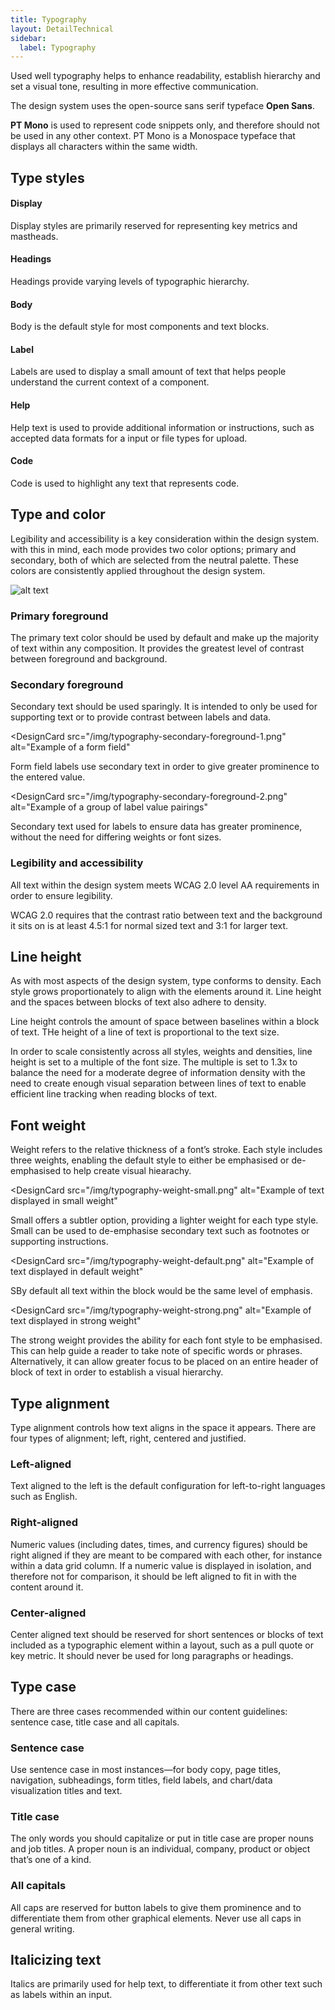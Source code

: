 ```yaml
---
title: Typography
layout: DetailTechnical
sidebar:
  label: Typography
---
```


Used well typography helps to enhance readability, establish hierarchy and set a visual tone, resulting in more effective communication.

The design system uses the open-source sans serif typeface **Open Sans**. 

**PT Mono** is used to represent code snippets only, and therefore should not be used in any other context. PT Mono is a Monospace typeface that displays all characters within the same width. 

## Type styles

#### Display
Display styles are primarily reserved for representing key metrics and mastheads. 

#### Headings
Headings provide varying levels of typographic hierarchy.

#### Body
Body is the default style for most components and text blocks.

#### Label
Labels are used to display a small amount of text that helps people understand the current context of a component.

#### Help
Help text is used to provide additional information or instructions, such as accepted data formats for a input or file types for upload. 

#### Code
Code is used to highlight any text that represents code. 

## Type and color
Legibility and accessibility is a key consideration within the design system. with this in mind, each mode provides two color options; primary and secondary, both of which are selected from the neutral palette. These colors are consistently applied throughout the design system.

<Image src="/img/typography-colors.png" alt="alt text" />

### Primary foreground
The primary text color should be used by default and make up the majority of text within any composition. It provides the greatest level of contrast between foreground and background.

### Secondary foreground
Secondary text should be used sparingly. It is intended to only be used for supporting text or to provide contrast between labels and data.

<DesignCards>

<DesignCard
      src="/img/typography-secondary-foreground-1.png"
      alt="Example of a form field"
>

Form field labels use secondary text in order to give greater prominence to the entered value.

</DesignCard>
  
<DesignCard
      src="/img/typography-secondary-foreground-2.png"
      alt="Example of a group of label value pairings"
>

Secondary text used for labels to ensure data has greater prominence, without the need for differing weights or font sizes.

</DesignCard>

</DesignCards>


### Legibility and accessibility
All text within the design system meets WCAG 2.0 level AA requirements in order to ensure legibility. 

WCAG 2.0 requires that the contrast ratio between text and the background it sits on is at least 4.5:1 for normal sized text and 3:1 for larger text. 

## Line height
As with most aspects of the design system, type conforms to density. Each style grows proportionately to align with the elements around it. Line height and the spaces between blocks of text also adhere to density. 

Line height controls the amount of space between baselines within a block of text. THe height of a line of text is proportional to the text size. 

In order to scale consistently across all styles, weights and densities, line height is set to a multiple of the font size. The multiple is set to 1.3x to balance the need for a moderate degree of information density with the need to create enough visual separation between lines of text to enable efficient line tracking when reading blocks of text.

## Font weight
Weight refers to the relative thickness of a font’s stroke. Each style includes three weights, enabling the default style to either be emphasised or de-emphasised to help create visual hiearachy. 

<DesignCards>

<DesignCard
      src="/img/typography-weight-small.png"
      alt="Example of text displayed in small weight"
>

Small offers a subtler option, providing a lighter weight for each type style. Small can be used to de-emphasise secondary text such as footnotes or supporting instructions.

</DesignCard>
  
<DesignCard
       src="/img/typography-weight-default.png"
      alt="Example of text displayed in default weight"
>

SBy default all text within the block would be the same level of emphasis.

</DesignCard>
  
<DesignCard
       src="/img/typography-weight-strong.png"
      alt="Example of text displayed in strong weight"
>

The strong weight provides the ability for each font style to be emphasised. This can help guide a reader to take note of specific words or phrases. Alternatively, it can allow greater focus to be placed on an entire header of block of text in order to establish a visual hierarchy.

</DesignCard>

</DesignCards>

## Type alignment
Type alignment controls how text aligns in the space it appears. There are four types of alignment; left, right, centered and justified.

### Left-aligned
Text aligned to the left is the default configuration for left-to-right languages such as English.

### Right-aligned
Numeric values (including dates, times, and currency figures) should be right aligned if they are meant to be compared with each other, for instance within a data grid column. If a numeric value is displayed in isolation, and therefore not for comparison, it should be left aligned to fit in with the content around it.

### Center-aligned
Center aligned text should be reserved for short sentences or blocks of text included as a typographic element within a layout, such as a pull quote or key metric. It should never be used for long paragraphs or headings.

## Type case
There are three cases recommended within our content guidelines: sentence case, title case and all capitals.

### Sentence case
Use sentence case in most instances—for body copy, page titles, navigation, subheadings, form titles, field labels, and chart/data visualization titles and text.

### Title case
The only words you should capitalize or put in title case are proper nouns and job titles. A proper noun is an individual, company, product or object that’s one of a kind.

### All capitals
All caps are reserved for button labels to give them prominence and to differentiate them from other graphical elements. Never use all caps in general writing. 

## Italicizing text
Italics are primarily used for help text, to differentiate it from other text such as labels within an input. 

